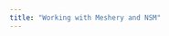 ```yaml
---
title: "Working with Meshery and NSM"
---
```


<div id="katacoda-scenario"
  data-katacoda-id="layer5/courses/meshery-adapters/nsm-meshery-adapter"
  data-katacoda-startscenariobuttontext="Start Scenario"
  data-katacoda-ctaurl="https://layer5.io/"
  data-katacoda-color="#3C494F"
  data-katacoda-secondary="#00b39f"
  data-katacoda-background="#fff"
  data-katacoda-hideprogress="true"
  data-katacoda-font="Open Sans"
  data-katacoda-fontheader="Open Sans">
</div>

